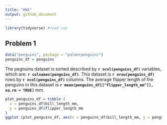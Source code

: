 ```yaml
---
title: "HW1"
output: github_document
---
```


```r

library(tidyverse) #read csv
```

## Problem 1

```r

data("penguins", package = "palmerpenguins")
penguins_df = penguins
```

The pegnuins dataset is sorted described by **`r ncol(penguins_df)`** variables, which are: **`r colnames(penguins_df)`**. This dataset is **`r nrow(penguins_df)`** rows by **`r ncol(penguins_df)`** columns. The average flipper length of the penguins in this dataset is **`r mean(penguins_df[["flipper_length_mm"]], na.rm = TRUE)`** mm.

```r
plot_penguins_df = tibble (
  x = penguins_df$bill_length_mm,
  y = penguins_df$flipper_length_mm
)
ggplot (plot_penguins_df, aes(x = penguins_df$bill_length_mm, y = penguins_df$flipper_length_mm, col=penguins_df$species)) + geom_point() + labs(x = "Bill Length (mm)", y = "Flipper Length (mm)", title = "Penguin Flipper Length vs Bill Length (in mm)", color = "Penguin Species") +  theme(plot.title = element_text(hjust = 0.5))
  
```
